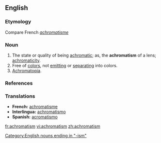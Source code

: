 ==English==
===Etymology===
Compare French ''[[achromatisme]]''

===Noun===
{{en-noun|-}}

# The state or quality of being [[achromatic]]; as, the '''achromatism''' of a lens; [[achromaticity]].
# Free of [[color]]s, not [[emit]]ting or [[separate|separating]] into colors.
# [[Achromatopia]].

===References===
{{R:Webster 1913}}
{{R:Dorland 1977}}

===Translations===
{{rfc-level|Translations at L3+}}
* '''French: ''' [[achromatisme]]
* '''Interlingua: ''' [[achromatismo]]
* '''Spanish: ''' [[acromatismo]]

[[Category:English nouns ending in "-ism"]]

[[fr:achromatism]]
[[vi:achromatism]]
[[zh:achromatism]]